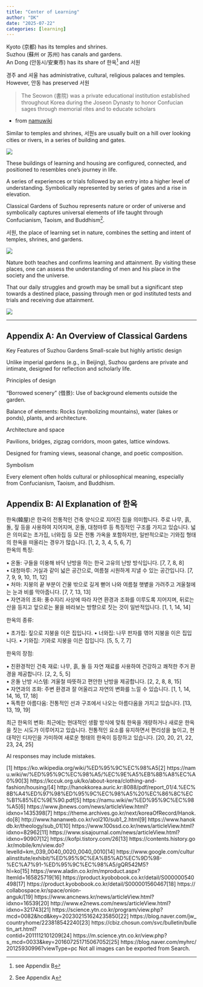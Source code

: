```yaml
---
title: "Center of Learning"
author: "DK"
date: "2025-07-22"
categories: [learning]
---
```


Kyoto (京都) has its temples and shrines.\
Suzhou (蘇州 or 苏州) has canals and gardens.\
An Dong (안동시/安東市) has its share of 한옥[^1] and 서원

[^1]: see Appendix B

경주 and 셔울 has administrative, cultural, religious palaces and temples.\
However, 안동 has preserved 서원

> The Seowon (書院) was a private educational institution established throughout Korea during the Joseon Dynasty to honor Confucian sages through memorial rites and to educate scholars

-   from [namuwiki](https://namu.wiki/w/%EC%84%9C%EC%9B%90)

Similar to temples and shrines, 서원s are usually built on a hill over looking cities or rivers, in a series of building and gates.

![](images/20250715_161009%20Copy%20(1).JPG)

These buildings of learning and housing are configured, connected, and positioned to resembles one's journey in life.

A series of experiences or trials followed by an entry into a higher level of understanding. Symbolically represented by series of gates and a rise in elevation.

Classical Gardens of Suzhou represents nature or order of universe and symbolically captures universal elements of life taught through Confucianism, Taoism, and Buddhism[^2].

[^2]: See Appendix A

서원, the place of learning set in nature, combines the setting and intent of temples, shrines, and gardens.

![](images/tTdc3-jhpklnmgtm5r33h7c337wyon.jpg)

Nature both teaches and confirms learning and attainment. By visiting these places, one can assess the understanding of men and his place in the society and the universe.

That our daily struggles and growth may be small but a significant step towards a destined place, passing through men or god instituted tests and trials and receiving due attainment.

![](images/63F96C6E-8F3D-40F8-891A-3C4B6ACF60D8.JPG)

------------------------------------------------------------------------

## Appendix A: An Overview of Classical Gardens

Key Features of Suzhou Gardens Small-scale but highly artistic design

Unlike imperial gardens (e.g., in Beijing), Suzhou gardens are private and intimate, designed for reflection and scholarly life.

Principles of design

"Borrowed scenery" (借景): Use of background elements outside the garden.

Balance of elements: Rocks (symbolizing mountains), water (lakes or ponds), plants, and architecture.

Architecture and space

Pavilions, bridges, zigzag corridors, moon gates, lattice windows.

Designed for framing views, seasonal change, and poetic composition.

Symbolism

Every element often holds cultural or philosophical meaning, especially from Confucianism, Taoism, and Buddhism.

## Appendix B: AI Explanation of 한옥

한옥(韓屋)은 한국의 전통적인 건축 양식으로 지어진 집을 의미합니다. 주로 나무, 흙, 돌, 짚 등을 사용하여 지어지며, 온돌, 대청마루 등 특징적인 구조를 가지고 있습니다. 넓은 의미로는 초가집, 너와집 등 모든 전통 가옥을 포함하지만, 일반적으로는 기와집 형태의 한옥을 떠올리는 경우가 많습니다. \[1, 2, 3, 4, 5, 6, 7\]\
한옥의 특징:

• 온돌: 구들을 이용해 바닥 난방을 하는 한국 고유의 난방 방식입니다. \[7, 7, 8, 8\]\
• 대청마루: 거실과 같이 넓은 공간으로, 여름철 시원하게 지낼 수 있는 공간입니다. \[7, 7, 9, 9, 10, 11, 12\]\
• 처마: 지붕의 끝 부분이 건물 밖으로 길게 뻗어 나와 여름철 햇볕을 가려주고 겨울철에는 눈과 비를 막아줍니다. \[7, 7, 13, 13\]\
• 자연과의 조화: 풍수지리 사상에 따라 자연 환경과 조화를 이루도록 지어지며, 뒤로는 산을 등지고 앞으로는 물을 바라보는 방향으로 짓는 것이 일반적입니다. \[1, 1, 14, 14\]

한옥의 종류:

• 초가집: 짚으로 지붕을 이은 집입니다. • 너와집: 나무 판자를 엮어 지붕을 이은 집입니다. • 기와집: 기와로 지붕을 이은 집입니다. \[5, 5, 7, 7\]

한옥의 장점:

• 친환경적인 건축 재료: 나무, 흙, 돌 등 자연 재료를 사용하여 건강하고 쾌적한 주거 환경을 제공합니다. \[2, 2, 5, 5\]\
• 온돌 난방 시스템: 겨울철 따뜻하고 편안한 난방을 제공합니다. \[2, 2, 8, 8, 15\]\
• 자연과의 조화: 주변 환경과 잘 어울리고 자연의 변화를 느낄 수 있습니다. \[1, 1, 14, 14, 16, 17, 18\]\
• 독특한 아름다움: 전통적인 선과 구조에서 나오는 아름다움을 가지고 있습니다. \[13, 13, 19, 19\]

최근 한옥의 변화: 최근에는 현대적인 생활 방식에 맞춰 한옥을 개량하거나 새로운 한옥을 짓는 시도가 이루어지고 있습니다. 전통적인 요소를 유지하면서 편리성을 높이고, 현대적인 디자인을 가미하여 새로운 형태의 한옥이 등장하고 있습니다. \[20, 20, 21, 22, 23, 24, 25\]

AI responses may include mistakes.

\[1\] https://ko.wikipedia.org/wiki/%ED%95%9C%EC%98%A5\[2\] https://namu.wiki/w/%ED%95%9C%EC%98%A5/%EC%9E%A5%EB%8B%A8%EC%A0%90\[3\] https://kccuk.org.uk/ko/about-korea/clothing-and-fashion/housing/\[4\] http://hanokkorea.auric.kr:8088/pdf/report_01/4.%EC%8B%A4%ED%97%98%ED%95%9C%EC%98%A5%20%EC%86%8C%EC%B1%85%EC%9E%90.pdf\[5\] https://namu.wiki/w/%ED%95%9C%EC%98%A5\[6\] https://www.jbnews.com/news/articleView.html?idxno=1435398\[7\] https://theme.archives.go.kr/next/koreaOfRecord/Hanok.do\[8\] http://www.hananweb.co.kr/vol210/sub1_2.html\[9\] https://www.hanokdb.kr/theology/sub_01\[10\] https://www.100ssd.co.kr/news/articleView.html?idxno=82962\[11\] https://www.sisajournal.com/news/articleView.html?idxno=90907\[12\] https://kofpi.tistory.com/26\[13\] https://contents.history.go.kr/mobile/km/view.do?levelId=km_039_0040_0020_0040_0010\[14\] https://www.google.com/culturalinstitute/exhibit/%ED%95%9C%EA%B5%AD%EC%9D%98-%EC%A7%91-%ED%95%9C%EC%98%A5/gQR542M5?hl=ko\[15\] https://www.aladin.co.kr/m/mproduct.aspx?ItemId=165825719\[16\] https://product.kyobobook.co.kr/detail/S000000540498\[17\] https://product.kyobobook.co.kr/detail/S000001560467\[18\] https://collabospace.kr/space/onion-anguk/\[19\] https://www.ancnews.kr/news/articleView.html?idxno=16539\[20\] http://www.e2news.com/news/articleView.html?idxno=321743\[21\] https://science.ytn.co.kr/program/view.php?mcd=0082&hcd&key=202302151624235850\[22\] https://blog.naver.com/jw_countryhome/223818542240\[23\] https://cbiz.chosun.com/svc/bulletin/bulletin_art.html?contid=2011112101209\[24\] https://m.science.ytn.co.kr/view.php?s_mcd=0033&key=201607251715067052\[25\] https://blog.naver.com/myhrc/20125930996?viewType=pc Not all images can be exported from Search.
